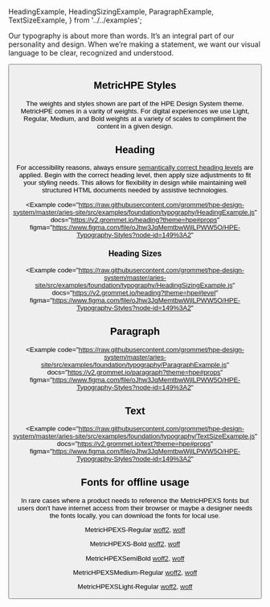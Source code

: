   HeadingExample,
  HeadingSizingExample,
  ParagraphExample,
  TextSizeExample,
} from '../../examples';

Our typography is about more than words. It’s an integral part of our personality and design. When we’re making a statement, we want our visual language to be clear, recognized and understood.

<Button
  alignSelf="start"
  label="See in Figma"
  href="https://www.figma.com/file/oJhw3JqMemtbwWjlLPWW5O/HPE-Typography-Styles?node-id=149%3A2"
  primary
  target="_blank"
  rel="noreferrer noopener"
/>

## MetricHPE Styles

The weights and styles shown are part of the HPE Design System theme. MetricHPE comes in a varity of weights. For digital experiences we use Light, Regular, Medium, and Bold weights at a variety of scales to compliment the content in a given design.

## Heading

For accessibility reasons, always ensure [semantically correct heading levels](https://developer.mozilla.org/en-US/docs/Web/HTML/Element/Heading_Elements#Usage_notes) are applied. Begin with the correct heading level, then apply size adjustments to fit your styling needs. This allows for flexibility in design while maintaining well structured HTML documents needed by assistive technologies.

<Example
  code="https://raw.githubusercontent.com/grommet/hpe-design-system/master/aries-site/src/examples/foundation/typography/HeadingExample.js"
  docs="https://v2.grommet.io/heading?theme=hpe#props"
  figma="https://www.figma.com/file/oJhw3JqMemtbwWjlLPWW5O/HPE-Typography-Styles?node-id=149%3A2"
>
  <HeadingExample />
</Example>

### Heading Sizes

<Example
  code="https://raw.githubusercontent.com/grommet/hpe-design-system/master/aries-site/src/examples/foundation/typography/HeadingSizingExample.js"
  docs="https://v2.grommet.io/heading?theme=hpe#level"
  figma="https://www.figma.com/file/oJhw3JqMemtbwWjlLPWW5O/HPE-Typography-Styles?node-id=149%3A2"
>
  <HeadingSizingExample />
</Example>

## Paragraph

<Example
  code="https://raw.githubusercontent.com/grommet/hpe-design-system/master/aries-site/src/examples/foundation/typography/ParagraphExample.js"
  docs="https://v2.grommet.io/paragraph?theme=hpe#props"
  figma="https://www.figma.com/file/oJhw3JqMemtbwWjlLPWW5O/HPE-Typography-Styles?node-id=149%3A2"
>
  <ParagraphExample />
</Example>

## Text

<Example
  code="https://raw.githubusercontent.com/grommet/hpe-design-system/master/aries-site/src/examples/foundation/typography/TextSizeExample.js"
  docs="https://v2.grommet.io/text?theme=hpe#props"
  figma="https://www.figma.com/file/oJhw3JqMemtbwWjlLPWW5O/HPE-Typography-Styles?node-id=149%3A2"
>
  <TextSizeExample />
</Example>

## Fonts for offline usage

In rare cases where a product needs to reference the MetricHPEXS fonts but users
don't have internet access from their browser or maybe a designer needs the fonts
locally, you can download the fonts for local use.

MetricHPEXS-Regular [woff2](https://d3hq6blov2iije.cloudfront.net/fonts/HPEXS-Metric-Fonts/MetricHPEXS-Regular.woff2),
[woff](https://d3hq6blov2iije.cloudfront.net/fonts/HPEXS-Metric-Fonts/MetricHPEXS-Regular.woff)

MetricHPEXS-Bold [woff2](https://d3hq6blov2iije.cloudfront.net/fonts/HPEXS-Metric-Fonts/MetricHPEXS-Bold.woff2),
[woff](https://d3hq6blov2iije.cloudfront.net/fonts/HPEXS-Metric-Fonts/MetricHPEXS-Bold.woff)

MetricHPEXSemiBold [woff2](https://d3hq6blov2iije.cloudfront.net/fonts/HPEXS-Metric-Fonts/MetricHPEXSSemibold-Regular.woff2),
[woff](https://d3hq6blov2iije.cloudfront.net/fonts/HPEXS-Metric-Fonts/MetricHPEXSSemibold-Regular.woff)

MetricHPEXSMedium-Regular [woff2](https://d3hq6blov2iije.cloudfront.net/fonts/HPEXS-Metric-Fonts/MetricHPEXSMedium-Regular.woff2),
[woff](https://d3hq6blov2iije.cloudfront.net/fonts/HPEXS-Metric-Fonts/MetricHPEXSMedium-Regular.woff)

MetricHPEXSLight-Regular [woff2](https://d3hq6blov2iije.cloudfront.net/fonts/HPEXS-Metric-Fonts/MetricHPEXSLight-Regular.woff2),
[woff](https://d3hq6blov2iije.cloudfront.net/fonts/HPEXS-Metric-Fonts/MetricHPEXSLight-Regular.woff)